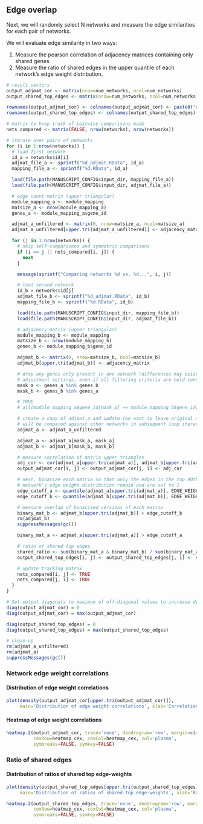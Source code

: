 ## Edge overlap

Next, we will randomly select N networks and measure the edge similarities
for each pair of networks.

We will evaluate edge similarity in two ways:

1. Measure the pearson correlation of adjacency matrices containing only shared genes
2. Measure the ratio of shared edges in the upper quantile of each network's edge weight
   distribution.

```r
# result vectors
output_adjmat_cor <- matrix(nrow=num_networks, ncol=num_networks)
output_shared_top_edges <- matrix(nrow=num_networks, ncol=num_networks)

rownames(output_adjmat_cor) <- colnames(output_adjmat_cor) <- paste0("network_", networks$id)
rownames(output_shared_top_edges) <- colnames(output_shared_top_edges) <- paste0("network_", networks$id)

# matrix to keep track of pairwise comparisons made 
nets_compared <- matrix(FALSE, nrow(networks), nrow(networks))

# iterate over pairs of networks
for (i in 1:nrow(networks)) {
  # load first network
  id_a = networks$id[i]
  adjmat_file_a <- sprintf("%d_adjmat.RData", id_a)
  mapping_file_a <- sprintf("%d.RData", id_a)

  load(file.path(MANUSCRIPT_CONFIG$input_dir, mapping_file_a))
  load(file.path(MANUSCRIPT_CONFIG$input_dir, adjmat_file_a))

  # edge count matrix (upper triangular)
  module_mapping_a <- module_mapping
  matsize_a <- nrow(module_mapping_a)
  genes_a <- module_mapping_a$gene_id

  adjmat_a_unfiltered <- matrix(0, nrow=matsize_a, ncol=matsize_a)
  adjmat_a_unfiltered[upper.tri(adjmat_a_unfiltered)] <- adjacency_matrix

  for (j in 1:nrow(networks)) {
    # skip self-comparisons and symmetric comparisons
    if (i == j || nets_compared[i, j]) {
      next
    }

    message(sprintf("Comparing networks %d vs. %d...", i, j))

    # load second network
    id_b = networks$id[j]
    adjmat_file_b <- sprintf("%d_adjmat.RData", id_b)
    mapping_file_b <- sprintf("%d.RData", id_b)

    load(file.path(MANUSCRIPT_CONFIG$input_dir, mapping_file_b))
    load(file.path(MANUSCRIPT_CONFIG$input_dir, adjmat_file_b))

    # adjacency matrix (upper triangular)
    module_mapping_b <- module_mapping
    matsize_b <- nrow(module_mapping_b)
    genes_b <- module_mapping_b$gene_id

    adjmat_b <- matrix(0, nrow=matsize_b, ncol=matsize_b)
    adjmat_b[upper.tri(adjmat_b)] <- adjacency_matrix

    # drop any genes only present in one network (differences may exist due to differing batch
    # adjustment settings, even if all filtering criteria are held constant)
    mask_a <- genes_a %in% genes_b
    mask_b <- genes_b %in% genes_a

    # TRUE
    # all(module_mapping_a$gene_id[mask_a] == module_mapping_b$gene_id[mask_b])

    # create a copy of adjmat_a and update (we want to leave original adjmat_a untouched since it
    # will be compared against other networks in subsequent loop iterations..)
    adjmat_a <- adjmat_a_unfiltered

    adjmat_a <- adjmat_a[mask_a, mask_a]
    adjmat_b <- adjmat_b[mask_b, mask_b]

    # measure correlation of matrix upper triangles
    adj_cor <- cor(adjmat_a[upper.tri(adjmat_a)], adjmat_b[upper.tri(adjmat_b)])
    output_adjmat_cor[i, j] <- output_adjmat_cor[j, i] <- adj_cor

    # next, binarize each matrix so that only the edges in the top 90th percentile of each
    # network's edge weight distribution remain and are set to 1
    edge_cutoff_a <- quantile(adjmat_a[upper.tri(adjmat_a)], EDGE_WEIGHT_QUANTILE_CUTOFF)
    edge_cutoff_b <- quantile(adjmat_b[upper.tri(adjmat_b)], EDGE_WEIGHT_QUANTILE_CUTOFF)

    # measure overlap of binarized versions of each matrix
    binary_mat_b <- adjmat_b[upper.tri(adjmat_b)] > edge_cutoff_b
    rm(adjmat_b)
    suppressMessages(gc())

    binary_mat_a <- adjmat_a[upper.tri(adjmat_a)] > edge_cutoff_a

    # ratio of shared top edges
    shared_ratio <- sum(binary_mat_a & binary_mat_b) / sum(binary_mat_a | binary_mat_b)
    output_shared_top_edges[i, j] <- output_shared_top_edges[j, i] <- shared_ratio

    # update tracking matrix
    nets_compared[i, j] <- TRUE
    nets_compared[j, i] <- TRUE
  }
} 

# Set output diagonals to maximum of off-diagonal values to increase dynamic range of color scale
diag(output_adjmat_cor) = 0
diag(output_adjmat_cor) = max(output_adjmat_cor)

diag(output_shared_top_edges) = 0
diag(output_shared_top_edges) = max(output_shared_top_edges)

# clean-up
rm(adjmat_a_unfiltered)
rm(adjmat_a)
suppressMessages(gc())
```

### Network edge weight correlations

#### Distribution of edge weight correlations

```r
plot(density(output_adjmat_cor[upper.tri(output_adjmat_cor)]), 
     main='Distribution of edge weight correlations', xlab='Correlation')
```

#### Heatmap of edge weight correlations

```r
heatmap.2(output_adjmat_cor, trace='none', dendrogram='row', margin=c(4, 4),
          cexRow=heatmap_cex, cexCol=heatmap_cex, col='plasma',
          symbreaks=FALSE, symkey=FALSE)
```

### Ratio of shared edges

#### Distribution of ratios of shared top edge-weights

```r
plot(density(output_shared_top_edges[upper.tri(output_shared_top_edges)]), 
     main='Distribution of ratios of shared top edge-weights', xlab='Ratio')
```

```r
heatmap.2(output_shared_top_edges, trace='none', dendrogram='row', margin=c(4, 4),
          cexRow=heatmap_cex, cexCol=heatmap_cex, col='plasma',
          symbreaks=FALSE, symkey=FALSE)
```

